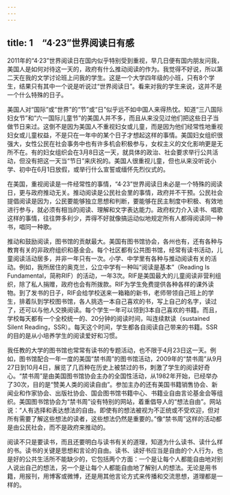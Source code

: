 ```yaml
---
---
---
```

title: 1　“4·23”世界阅读日有感
---




2011年的“4·23”世界阅读日在国内似乎特别受到重视，早几日便有国内朋友问我，美国人是如何对待这一天的，政府有什么推动阅读的作为。我觉得不好说，所以第二天在我的文学讨论班上问我的学生。这是一个大学四年级的小班，只有8个学生，结果只有其中一个说是听说过“世界阅读日”。看来对我的学生来说，这并不是一个什么特殊的日子。

美国人对“国际”或“世界”的“节”或“日”似乎远不如中国人来得热忱。知道“三八国际妇女节”和“六一国际儿童节”的美国人并不多，而且从来没见过他们把这些日子当做节日来过。这倒不是因为美国人不重视妇女或儿童，而是因为他们经常性地重视妇女或儿童权益，不是只在一年中的某个日子才想起这样的事情。美国妇女组织很强大，女性公民在社会事务中也有许多机会积极参与，女权主义的文化影响更是无所不在。有的妇女组织会在3月8日这一天，就具体的政治、社会要求举行公共活动，但没有把这一天当“节日”来庆祝的。美国人很重视儿童，但也从来没听说小学、初中在6月1日放假，或举行什么宣誓或缅怀先烈仪式的。

在美国，重视阅读是一件经常性的事情，“4·23”世界阅读日未必是一个特殊的阅读日，更与政府推动无关。推动阅读是公民社会里的事情，政府并不干预。公民社会提倡阅读是因为，公民要能够独立思想和判断，要能够在民主制度中积极、有效地进行参与，就必须有相当的阅读、理解和文字表达能力。政府权力介入读书、唱歌这样的事情，往往弊多利少，弄得不好就像搞运动似地规定所有人都得阅读同一种书，唱同一种歌。

推动和鼓励阅读，图书馆的贡献最大。美国有图书馆协会，各州也有，还有各种与教育有关的非政府组织和基金会。每个社区都有公共图书馆，经常有读书活动，儿童阅读活动居多，并非一年只有一次。小学、中学里有各种与推动阅读有关的活动。例如，我所居住的奥克兰，公立中学有一种叫“阅读是基本”（Reading Is Fundamental，简称RIF）的活动，一年3次。RIF是美国最大的儿童阅读非营利组织，除了私人捐赠，政府也会有所拨款。RIF为学生免费提供各种各样的课外读物。到了发书的日子，RIF会给学校送来一箱箱的新书，老师带领自己班上的学生，排着队到学校图书馆，各人挑选一本自己喜欢的书，写上自己的名字，读过了，还可以与他人交换阅读。每个学生一年可以领到3本自己喜欢的书籍。而且，学校每天都有一个全校统一的、20分钟的阅读时间，叫连续默读（sustained Silent Reading，SSR）。每天这个时间，学生都各自阅读自己带来的书籍。SSR的目的是从小培养学生的阅读爱好和习惯。

我任教的大学的图书馆也常常有读书的专题活动，也不限于4月23日这一天。例如，图书馆配合一年一度的美国“禁书周”的图书馆活动，2009年的“禁书周”从9月27日到10月4日，展览了几百种在历史上被禁过的书，刺激了学生的阅读好奇心。“禁书周”是由美国图书馆协会主办的全国性活动，从1982年开始，已经举办了30次，目的是“赞美人类的阅读自由”。参加主办的还有美国书籍销售协会、新闻业和作家协会、出版社协会、国会图书馆书籍中心、书籍业自由言论基金会等组织。美国图书馆协会为“禁书周”设有特别的网站，着重倡导人的“想法自由”。网站说：“人有选择和表达想法的自由。即使有的想法被视为不正统或不受欢迎，但对所有需要了解这些想法的读者，这些想法仍然是重要的。”像“禁书周”这样的活动都是由公民社会，而不是政府来推动的。

阅读不只是要读书，而且还要明白与读书有关的道理，知道为什么读书、读什么样的书。读书的关键是思想和言论的自由。读书、读好书应当是自由的个人行为，也是好的公共生活所不能缺少的，它包括两个方面：一个是让每个人都能自由地对别人说出自己的想法，另一个是让每个人都能自由地了解别人的想法。无论是用书籍，用报刊，用博客或微博，还是用其他言论方式来传播和交流思想，道理都是一样的。